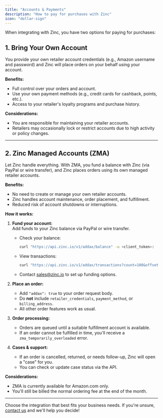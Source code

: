 ```yaml
---
title: "Accounts & Payments"
description: "How to pay for purchases with Zinc"
icon: "dollar-sign"
---
```


When integrating with Zinc, you have two options for paying for purchases:

## 1. Bring Your Own Account

You provide your own retailer account credentials (e.g., Amazon username and password) and Zinc will place orders on your behalf using your account.

**Benefits:**
- Full control over your orders and account.
- Use your own payment methods (e.g., credit cards for cashback, points, etc.).
- Access to your retailer's loyalty programs and purchase history.

**Considerations:**
- You are responsible for maintaining your retailer accounts.
- Retailers may occasionally lock or restrict accounts due to high activity or policy changes.

---

## 2. Zinc Managed Accounts (ZMA)

Let Zinc handle everything. With ZMA, you fund a balance with Zinc (via PayPal or wire transfer), and Zinc places orders using its own managed retailer accounts.

**Benefits:**
- No need to create or manage your own retailer accounts.
- Zinc handles account maintenance, order placement, and fulfillment.
- Reduced risk of account shutdowns or interruptions.

**How it works:**
1. **Fund your account:**  
   Add funds to your Zinc balance via PayPal or wire transfer.  
   - Check your balance:  
     ```bash
     curl "https://api.zinc.io/v1/addax/balance" -u <client_token>:
     ```
   - View transactions:  
     ```bash
     curl "https://api.zinc.io/v1/addax/transactions?count=100&offset=0" -u <client_token>:
     ```
   - Contact [sales@zinc.io](mailto:sales@zinc.io) to set up funding options.

2. **Place an order:**  
   - Add `"addax": true` to your order request body.
   - Do **not** include `retailer_credentials`, `payment_method`, or `billing_address`.
   - All other order features work as usual.

3. **Order processing:**  
   - Orders are queued until a suitable fulfillment account is available.
   - If an order cannot be fulfilled in time, you'll receive a `zma_temporarily_overloaded` error.

4. **Cases & support:**  
   - If an order is cancelled, returned, or needs follow-up, Zinc will open a "case" for you.
   - You can check or update case status via the API.

**Considerations:**
- ZMA is currently available for Amazon.com only.
- You'll still be billed the normal ordering fee at the end of the month.

---

Choose the integration that best fits your business needs. If you're unsure, [contact us](mailto:sales@zinc.io) and we'll help you decide! 